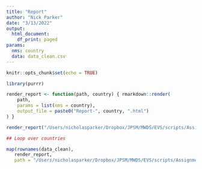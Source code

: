 ```yaml
---
title: "Report"
author: "Nick Parker"
date: "3/13/2022"
output:
  html_document:
    df_print: paged
params:
  nms: country
  data: data_clean.csv
---
```


```r
knitr::opts_chunk$set(echo = TRUE)
```


```r


library(purrr)

render_report <- function(path, country) { rmarkdown::render(
    path,
    params = list(nms = country),
    output_file = paste0("Report-", country, ".html")
) }

render_report("/Users/nicholasparker/Dropbox/JPSM/MWDS/EVS/scripts/Assignment2_withoutcode_params.Rmd", country = "AL")

## Loop over countries

map(rownames(data_clean),
   render_report,
   path = "/Users/nicholasparker/Dropbox/JPSM/MWDS/EVS/scripts/Assignment2_withoutcode_params.Rmd")

```



